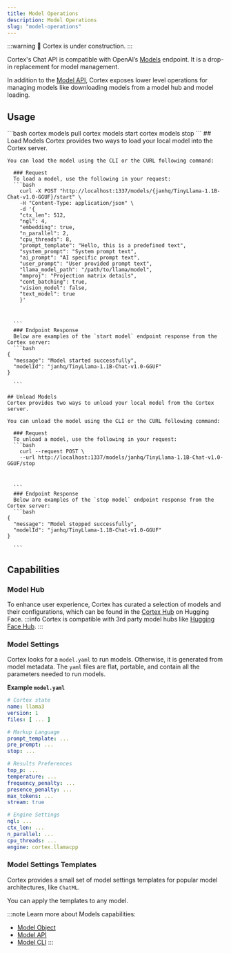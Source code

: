 ```yaml
---
title: Model Operations
description: Model Operations
slug: "model-operations"
---
```



:::warning
🚧 Cortex is under construction.
:::

Cortex's Chat API is compatible with OpenAI’s [Models](https://platform.openai.com/docs/api-reference/models) endpoint. It is a drop-in replacement for model management.

In addition to the [Model API](https://platform.openai.com/docs/api-reference/models), Cortex exposes lower level operations for managing models like downloading models from a model hub and model loading.

## Usage

<Tabs>
  <TabItem  value="CLI" label="CLI" default>
    ```bash 
    cortex models pull <repo_name-or-filepath>
    cortex models start
    cortex models stop
    ```
  </TabItem>
  <TabItem value="Javascript" label="Javascript">
  </TabItem>
  <TabItem value="CURL" label="CURL">
  ## Load Models
    Cortex provides two ways to load your local model into the Cortex server.

    You can load the model using the CLI or the CURL following command:

      ### Request
      To load a model, use the following in your request:
      ```bash
        curl -X POST "http://localhost:1337/models/{janhq/TinyLlama-1.1B-Chat-v1.0-GGUF}/start" \
        -H "Content-Type: application/json" \
        -d '{
        "ctx_len": 512,
        "ngl": 4,
        "embedding": true,
        "n_parallel": 2,
        "cpu_threads": 8,
        "prompt_template": "Hello, this is a predefined text",
        "system_prompt": "System prompt text",
        "ai_prompt": "AI specific prompt text",
        "user_prompt": "User provided prompt text",
        "llama_model_path": "/path/to/llama/model",
        "mmproj": "Projection matrix details",
        "cont_batching": true,
        "vision_model": false,
        "text_model": true
        }'



      ```
      ### Endpoint Response
      Below are examples of the `start model` endpoint response from the Cortex server:
      ```bash
    {
      "message": "Model started successfully",
      "modelId": "janhq/TinyLlama-1.1B-Chat-v1.0-GGUF"
    }

      ```

    ## Unload Models
    Cortex provides two ways to unload your local model from the Cortex server.

    You can unload the model using the CLI or the CURL following command:

      ### Request
      To unload a model, use the following in your request:
      ```bash
        curl --request POST \
        --url http://localhost:1337/models/janhq/TinyLlama-1.1B-Chat-v1.0-GGUF/stop



      ```
      ### Endpoint Response
      Below are examples of the `stop model` endpoint response from the Cortex server:
      ```bash
    {
      "message": "Model stopped successfully",
      "modelId": "janhq/TinyLlama-1.1B-Chat-v1.0-GGUF"
    }

      ```
  </TabItem>
</Tabs>

## Capabilities

### Model Hub 
To enhance user experience, Cortex has curated a selection of models and their configurations, which can be found in the [Cortex Hub](https://huggingface.co/cortexhub) on Hugging Face.
:::info
Cortex is compatible with 3rd party model hubs like [Hugging Face Hub](https://huggingface.co/models).
:::

### Model Settings

Cortex looks for a `model.yaml` to run models. Otherwise, it is generated from model metadata. The `yaml` files are flat, portable, and contain all the parameters needed to run models.

**Example `model.yaml`**
```yaml
# Cortex state
name: llama3
version: 1
files: [ ... ]

# Markup Language
prompt_template: ...
pre_prompt: ...
stop: ...

# Results Preferences
top_p: ...
temperature: ...
frequency_penalty: ...
presence_penalty: ...
max_tokens: ...
stream: true

# Engine Settings
ngl: ...
ctx_len: ...
n_parallel: ...
cpu_threads: ...
engine: cortex.llamacpp 
```

### Model Settings Templates

Cortex provides a small set of model settings templates for popular model architectures, like `ChatML`.

You can apply the templates to any model.

:::note
Learn more about Models capabilities:
- [Model Object](/api-reference#tag/models/get/models/{id})
- [Model API](/api-reference#tag/models/post/models)
- [Model CLI](/docs/cli/models/)
:::